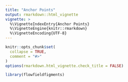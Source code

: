 ```yaml
---
title: "Anchor Points"
output: rmarkdown::html_vignette
vignette: >
  %\VignetteIndexEntry{Anchor Points}
  %\VignetteEngine{knitr::rmarkdown}
  %\VignetteEncoding{UTF-8}
---
```


<style>
    pre {
        border: 0;
    }
</style>

```r
knitr::opts_chunk$set(
  collapse = TRUE,
  comment = "#>"
)
options(rmarkdown.html_vignette.check_title = FALSE)
```

```r
library(flowfieldfigments)
```
